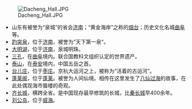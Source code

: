 [[File:Dacheng_Hall.JPG|right]]
* 山东有被誉为“泉城”的省会[[济南|济南]]；“黄金海岸”之称的[[烟台|烟台]]；历史文化名城[[曲阜|曲阜]]等。
* [[趵突泉|趵突泉]]，位于[[济南|济南]]，被誉为”天下第一泉“。
* [[大明湖|大明湖]]，位于[[济南|济南]]，泉城明珠。
* [[曲阜的孔庙、孔林、孔府|三孔]]，在[[曲阜|曲阜]]境内。联合国教科文组织认定的世界遗产。
* [[泰山|泰山]]，在[[泰安|泰安]]境内，中国五岳之首。
* [[台儿庄|台儿庄]]，位于[[枣庄|枣庄]]。京杭大运河之上，被称为”活着的古运河“。
* [[蓬莱阁|蓬莱阁]]，位于[[蓬莱市|蓬莱]]。被誉为人间仙境。相传在这里发生了[[八仙过海|八仙过海]]的故事，在此处偶现海市蜃楼的奇观。
* [[齐长城|齐长城]]，横跨全省。是中国现存最早修筑的长城，比[[秦长城|秦长城]]早400余年。
* [[刘公岛|刘公岛]]，位于[[威海|威海]]。